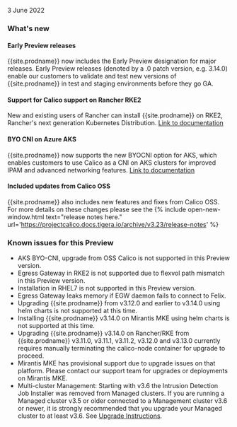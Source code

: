 3 June 2022

### What's new

#### Early Preview releases
{{site.prodname}} now includes the Early Preview designation for major releases. Early Preview releases (denoted by a .0 patch version, e.g. 3.14.0) enable our customers to validate and test new versions of {{site.prodname}} in test and staging environments before they go GA.

#### Support for Calico support on Rancher RKE2
New and existing users of Rancher can install {{site.prodname}} on RKE2, Rancher's next generation Kubernetes Distribution. [Link to documentation]({{site.baseurl}}/getting-started/kubernetes/rke2)

#### BYO CNI on Azure AKS 
{{site.prodname}} now supports the new BYOCNI option for AKS, which enables customers to use Calico as a CNI on AKS clusters for improved IPAM and advanced networking features. [Link to documentation]({{site.baseurl}}/getting-started/kubernetes/aks)

#### Included updates from Calico OSS

{{site.prodname}} also includes new features and fixes from Calico OSS. For more details on these changes please see the {% include open-new-window.html text="release notes here." url='https://projectcalico.docs.tigera.io/archive/v3.23/release-notes' %}

### Known issues for this Preview

- AKS BYO-CNI, upgrade from OSS Calico is not supported in this Preview version. 
- Egress Gateway in RKE2 is not supported due to flexvol path mismatch in this Preview version.
- Installation in RHEL7 is not supported in this Preview version.
- Egress Gateway leaks memory if EGW daemon fails to connect to Felix.
- Upgrading {{site.prodname}} from v3.12.0 and earlier to v3.14.0 using helm charts is not supported at this time.
- Installing {{site.prodname}} v3.14.0 on Mirantis MKE using helm charts is not supported at this time.
- Upgrading {{site.prodname}} v3.14.0 on Rancher/RKE from {{site.prodname}} v3.11.0, v3.11.1, v3.11.2, v3.12.0 and v3.13.0 currently requires manually terminating the calico-node container for upgrade to proceed.
- Mirantis MKE has provisional support due to upgrade issues on that platform. Please contact our support team for upgrades or deployments on Mirantis MKE.
- Multi-cluster Management: Starting with v3.6 the Intrusion Detection Job Installer was removed from Managed clusters. If you are running a Managed cluster v3.5 or older connected to a Management cluster v3.6 or newer, it is strongly recommended that you upgrade your Managed cluster to at least v3.6. See [Upgrade Instructions]({{site.baseurl}}/maintenance/upgrading-enterprise).
